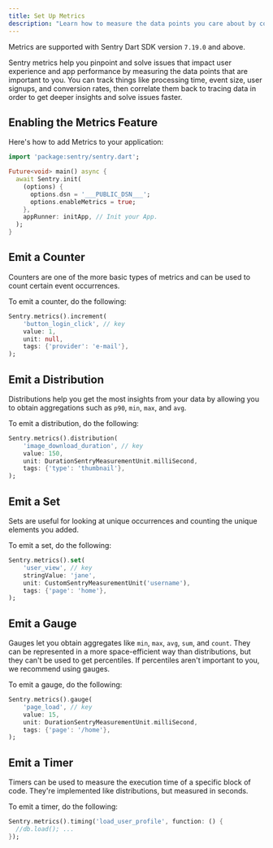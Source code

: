 ```yaml
---
title: Set Up Metrics
description: "Learn how to measure the data points you care about by configuring Metrics in your Dart app."
---
```


<Include name="feature-stage-beta-metrics.mdx" />

<Include name="metrics-api-change.mdx" />

<Note>

Metrics are supported with Sentry Dart SDK version `7.19.0` and above.

</Note>

Sentry metrics help you pinpoint and solve issues that impact user experience and app performance by measuring the data points that are important to you. You can track things like processing time, event size, user signups, and conversion rates, then correlate them back to tracing data in order to get deeper insights and solve issues faster.

## Enabling the Metrics Feature

Here's how to add Metrics to your application:

```dart
import 'package:sentry/sentry.dart';

Future<void> main() async {
  await Sentry.init(
    (options) {
      options.dsn = '___PUBLIC_DSN___';
      options.enableMetrics = true;
    },
    appRunner: initApp, // Init your App.
  );
}
```

## Emit a Counter

Counters are one of the more basic types of metrics and can be used to count certain event occurrences.

To emit a counter, do the following:

```dart
Sentry.metrics().increment(
    'button_login_click', // key
    value: 1,
    unit: null,
    tags: {'provider': 'e-mail'},
);
```

## Emit a Distribution

Distributions help you get the most insights from your data by allowing you to obtain aggregations such as `p90`, `min`, `max`, and `avg`.

To emit a distribution, do the following:

```dart
Sentry.metrics().distribution(
    'image_download_duration', // key
    value: 150,
    unit: DurationSentryMeasurementUnit.milliSecond,
    tags: {'type': 'thumbnail'},
);
```

## Emit a Set

Sets are useful for looking at unique occurrences and counting the unique elements you added.

To emit a set, do the following:

```dart
Sentry.metrics().set(
    'user_view', // key
    stringValue: 'jane',
    unit: CustomSentryMeasurementUnit('username'),
    tags: {'page': 'home'},
);
```

## Emit a Gauge

Gauges let you obtain aggregates like `min`, `max`, `avg`, `sum`, and `count`. They can be represented in a more space-efficient way than distributions, but they can't be used to get percentiles. If percentiles aren't important to you, we recommend using gauges.

To emit a gauge, do the following:

```dart
Sentry.metrics().gauge(
    'page_load', // key
    value: 15,
    unit: DurationSentryMeasurementUnit.milliSecond,
    tags: {'page': '/home'},
);
```

## Emit a Timer

Timers can be used to measure the execution time of a specific block of code. They're implemented like distributions, but measured in seconds.

To emit a timer, do the following:

```dart
Sentry.metrics().timing('load_user_profile', function: () {
  //db.load(); ...
});
```
